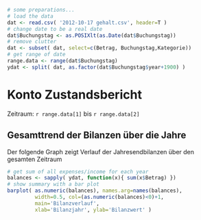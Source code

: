 ```r
# some preparations...
# load the data
dat <- read.csv( '2012-10-17 gehalt.csv', header=T )
# change date to be a real date
dat$Buchungstag <- as.POSIXlt(as.Date(dat$Buchungstag))
# remove clutter
dat <- subset( dat, select=c(Betrag, Buchungstag,Kategorie))
# get range of date
range.data <- range(dat$Buchungstag)
ydat <- split( dat, as.factor(dat$Buchungstag$year+1900) )
```

# Konto Zustandsbericht 

Zeitraum: `r range.data[1]` bis `r range.data[2]`

## Gesamttrend der Bilanzen über die Jahre

Der folgende Graph zeigt Verlauf der Jahresendbilanzen über den gesamten Zeitraum

```r
# get sum of all expenses/income for each year
balances <- sapply( ydat, function(x){ sum(x$Betrag) })
# show summary with a bar plot
barplot( as.numeric(balances), names.arg=names(balances),
         width=0.5, col=(as.numeric(balances)<0)+1,
         main='Bilanzverlauf',
         xlab='Bilanzjahr', ylab='Bilanzwert' )
```